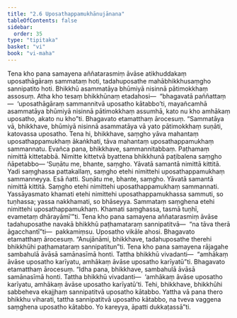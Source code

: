 ```yaml
---
title: "2.6 Uposathappamukhānujānana"
tableOfContents: false
sidebar:
  order: 35
type: "tipitaka"
basket: "vi"
book: "vi-maha"
---
```



<DynamicBreadcrumb />

<Division number="142" book="vi-maha">

<Paragraph number="602" book="vi-maha">
Tena kho pana samayena aññatarasmiṃ āvāse atikhuddakaṃ uposathāgāraṃ sammataṃ hoti, tadahuposathe mahābhikkhusaṃgho sannipatito hoti. Bhikkhū asammatāya bhūmiyā nisinnā pātimokkhaṃ assosuṃ. Atha kho tesaṃ bhikkhūnaṃ etadahosi—  “bhagavatā paññattaṃ—  ‘uposathāgāraṃ sammannitvā uposatho kātabbo’ti, mayañcamhā asammatāya bhūmiyā nisinnā pātimokkhaṃ assumhā, kato nu kho amhākaṃ uposatho, akato nu kho”ti. Bhagavato etamatthaṃ ārocesuṃ. “Sammatāya vā, bhikkhave, bhūmiyā nisinnā asammatāya vā yato pātimokkhaṃ suṇāti, katovassa uposatho. Tena hi, bhikkhave, saṃgho yāva mahantaṃ uposathappamukhaṃ ākaṅkhati, tāva mahantaṃ uposathappamukhaṃ sammannatu. Evañca pana, bhikkhave, sammannitabbaṃ. Paṭhamaṃ nimittā kittetabbā. Nimitte kittetvā byattena bhikkhunā paṭibalena saṃgho ñāpetabbo—
</Paragraph>

<Paragraph number="603" book="vi-maha">
‘Suṇātu me, bhante, saṃgho. Yāvatā samantā nimittā kittitā. Yadi saṃghassa pattakallaṃ, saṃgho etehi nimittehi uposathappamukhaṃ sammanneyya. Esā ñatti.
</Paragraph>

<Paragraph number="604" book="vi-maha">
Suṇātu me, bhante, saṃgho. Yāvatā samantā nimittā kittitā. Saṃgho etehi nimittehi uposathappamukhaṃ sammannati. Yassāyasmato khamati etehi nimittehi uposathappamukhassa sammuti, so tuṇhassa; yassa nakkhamati, so bhāseyya. Sammataṃ saṃghena etehi nimittehi uposathappamukhaṃ. Khamati saṃghassa, tasmā tuṇhī, evametaṃ dhārayāmī’”ti.
</Paragraph>

<Paragraph number="605" book="vi-maha">
Tena kho pana samayena aññatarasmiṃ āvāse tadahuposathe navakā bhikkhū paṭhamataraṃ sannipatitvā—  “na tāva therā āgacchantī”ti—  pakkamiṃsu. Uposatho vikāle ahosi. Bhagavato etamatthaṃ ārocesuṃ. “Anujānāmi, bhikkhave, tadahuposathe therehi bhikkhūhi paṭhamataraṃ sannipatitun”ti.
</Paragraph>

<Paragraph number="606" book="vi-maha">
Tena kho pana samayena rājagahe sambahulā āvāsā samānasīmā honti. Tattha bhikkhū vivadanti—  “amhākaṃ āvāse uposatho karīyatu, amhākaṃ āvāse uposatho karīyatū”ti. Bhagavato etamatthaṃ ārocesuṃ. “Idha pana, bhikkhave, sambahulā āvāsā samānasīmā honti. Tattha bhikkhū vivadanti—  ‘amhākaṃ āvāse uposatho karīyatu, amhākaṃ āvāse uposatho karīyatū’ti. Tehi, bhikkhave, bhikkhūhi sabbeheva ekajjhaṃ sannipatitvā uposatho kātabbo. Yattha vā pana thero bhikkhu viharati, tattha sannipatitvā uposatho kātabbo, na tveva vaggena saṃghena uposatho kātabbo. Yo kareyya, āpatti dukkaṭassā”ti.
</Paragraph>
</Division>